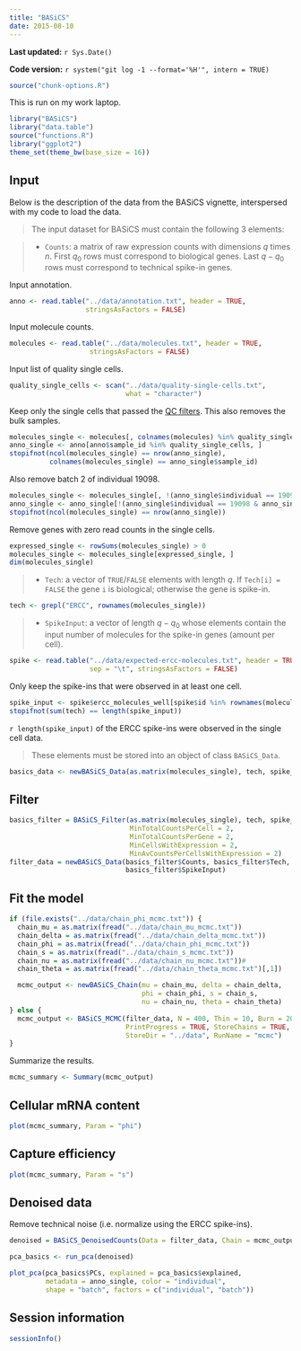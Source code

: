 ```yaml
---
title: "BASiCS"
date: 2015-08-10
---
```


**Last updated:** `r Sys.Date()`

**Code version:** `r system("git log -1 --format='%H'", intern = TRUE)`

```r
source("chunk-options.R")
```

This is run on my work laptop.

```r
library("BASiCS")
library("data.table")
source("functions.R")
library("ggplot2")
theme_set(theme_bw(base_size = 16))
```

##  Input

Below is the description of the data from the BASiCS vignette, interspersed with my code to load the data.

> The input dataset for BASiCS must contain the following 3 elements:

> * `Counts`: a matrix of raw expression counts with dimensions $q$ times $n$. First $q_0$ rows must correspond to biological genes. Last $q-q_0$ rows must correspond to technical spike-in genes.

Input annotation.

```r
anno <- read.table("../data/annotation.txt", header = TRUE,
                   stringsAsFactors = FALSE)
```

Input molecule counts.

```r
molecules <- read.table("../data/molecules.txt", header = TRUE,
                    stringsAsFactors = FALSE)
```

Input list of quality single cells.

```r
quality_single_cells <- scan("../data/quality-single-cells.txt",
                             what = "character")
```

Keep only the single cells that passed the [QC filters](qc-cell-ipsc.html).
This also removes the bulk samples.

```r
molecules_single <- molecules[, colnames(molecules) %in% quality_single_cells]
anno_single <- anno[anno$sample_id %in% quality_single_cells, ]
stopifnot(ncol(molecules_single) == nrow(anno_single),
          colnames(molecules_single) == anno_single$sample_id)
```

Also remove batch 2 of individual 19098.

```r
molecules_single <- molecules_single[, !(anno_single$individual == 19098 & anno_single$batch == 2)]
anno_single <- anno_single[!(anno_single$individual == 19098 & anno_single$batch == 2), ]
stopifnot(ncol(molecules_single) == nrow(anno_single))
```

Remove genes with zero read counts in the single cells.

```r
expressed_single <- rowSums(molecules_single) > 0
molecules_single <- molecules_single[expressed_single, ]
dim(molecules_single)
```

> * `Tech`: a vector of `TRUE`/`FALSE` elements with length $q$. If `Tech[i] = FALSE` the gene `i` is biological; otherwise the gene is spike-in.

```r
tech <- grepl("ERCC", rownames(molecules_single))
```

> * `SpikeInput`: a vector of length $q-q_0$ whose elements contain the input number of molecules for the spike-in genes (amount per cell).

```r
spike <- read.table("../data/expected-ercc-molecules.txt", header = TRUE,
                    sep = "\t", stringsAsFactors = FALSE)
```

Only keep the spike-ins that were observed in at least one cell.

```r
spike_input <- spike$ercc_molecules_well[spike$id %in% rownames(molecules_single)]
stopifnot(sum(tech) == length(spike_input))
```

`r length(spike_input)` of the ERCC spike-ins were observed in the single cell data.

> These elements must be stored into an object of class `BASiCS_Data`.

```r
basics_data <- newBASiCS_Data(as.matrix(molecules_single), tech, spike_input)
```

## Filter

```r
basics_filter = BASiCS_Filter(as.matrix(molecules_single), tech, spike_input, 
                              MinTotalCountsPerCell = 2,
                              MinTotalCountsPerGene = 2, 
                              MinCellsWithExpression = 2,
                              MinAvCountsPerCellsWithExpression = 2)
filter_data = newBASiCS_Data(basics_filter$Counts, basics_filter$Tech,
                             basics_filter$SpikeInput)
```

## Fit the model

```r
if (file.exists("../data/chain_phi_mcmc.txt")) {
  chain_mu = as.matrix(fread("../data/chain_mu_mcmc.txt"))
  chain_delta = as.matrix(fread("../data/chain_delta_mcmc.txt"))
  chain_phi = as.matrix(fread("../data/chain_phi_mcmc.txt"))
  chain_s = as.matrix(fread("../data/chain_s_mcmc.txt"))
  chain_nu = as.matrix(fread("../data/chain_nu_mcmc.txt"))#
  chain_theta = as.matrix(fread("../data/chain_theta_mcmc.txt")[,1])

  mcmc_output <- newBASiCS_Chain(mu = chain_mu, delta = chain_delta,
                                 phi = chain_phi, s = chain_s,
                                 nu = chain_nu, theta = chain_theta)
} else {
  mcmc_output <- BASiCS_MCMC(filter_data, N = 400, Thin = 10, Burn = 200,
                             PrintProgress = TRUE, StoreChains = TRUE,
                             StoreDir = "../data", RunName = "mcmc")
}
```

Summarize the results.

```r
mcmc_summary <- Summary(mcmc_output)
```

## Cellular mRNA content

```r
plot(mcmc_summary, Param = "phi")
```

## Capture efficiency

```r
plot(mcmc_summary, Param = "s")
```

## Denoised data

Remove technical noise (i.e. normalize using the ERCC spike-ins).

```r
denoised = BASiCS_DenoisedCounts(Data = filter_data, Chain = mcmc_output)
```

```r
pca_basics <- run_pca(denoised)
```

```r
plot_pca(pca_basics$PCs, explained = pca_basics$explained,
         metadata = anno_single, color = "individual",
         shape = "batch", factors = c("individual", "batch"))
```

## Session information

```r
sessionInfo()
```
